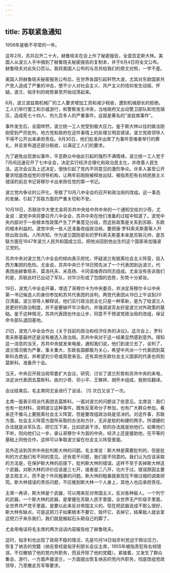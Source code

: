 ```yaml
---
---
---
```

title: 苏联紧急通知
---





1956年是极不寻常的一年。

这年2月，苏共召开二十大，赫鲁晓夫在会上作了秘密报告，全盘否定斯大林。美国人从波兰人手中搞到了赫鲁晓夫秘密报告的复制本，并于6月4日将全文公布。赫鲁晓夫对此矢口否认。我将美国人公布的与苏共给我们的原文对照，一字不差。

美国人将赫鲁晓夫秘密报告公布后，在世界各国引起轩然大波，尤其对东欧国家共产党人造成了严重的冲击，使不少人对社会主义、共产主义的信仰发生动摇、怀疑。波兰、匈牙利的局势甚至开始动荡起来。

6月，波兰波兹南机械厂的工人要求增加工资和减少税收，遭到机械部长的拒绝。工人们举行罢工和示威游行，和警察发生冲突，当地政府又出动警卫部队和坦克镇压，造成死七十四人、伤九百多人的严重事件。这就是著名的“波兹南事件”。

事件发生后，全国哗然，波兰统一工人党受到极大压力。鉴于斯大林以往的做法刚刚受到严厉批判，地方党和政府在这件事情上的处理又明显错误，波兰党政领导人不得不公开出来承担责任。6月30日，他们批准并出席了为事件受难者举行的葬礼，并且宣布退还部分税收，以满足工人们的要求。

为了避免出现类似事件，平息群众中由此引起的强烈不满情绪，波兰统一工人党于7月间迅速召开了七中全会，决定实行经济合理化和政治民主化，并改善人民生活。这次会议及上述决定，很快引起了党内不同意见的激烈争论。许多人甚至公开要求彻底改组党的领导机构，让两年前刚刚被释放出狱、被指责犯有右倾民族主义错误的前总书记哥穆尔卡出来担任党的第一书记。

波兰党内争论的公开化，导致了10月八中全会的召开和政治局的改组。这一事态的发展，引起了苏联方面的严重关切和不安。

10月19日，苏联驻华大使尤金将苏共中央给中共中央的一个通知交给刘少奇。尤金说：波党中央将要召开八中全会，苏共中央在他们准备的过程中知道了。波党中央内部对于一些根本性政策产生了严重意见分歧，而这些政策是关系到苏联、东欧的根本利益的。波党中央一些人还准备改组政治局，要把康·罗科索夫斯基等人开除出政治局。人所共知，作为波兰国防部长的罗科索夫斯基本来是苏联元帅，是苏联方面在1947年波兰人民共和国成立后，把他派回到他出生的这个国家来加强波兰党的。

苏共中央对波兰党八中全会的倾向表示担忧，怀疑波兰有脱离社会主义阵营，投入西方集团的危险。尤金说，苏共中央已于18日预先派了一个代表团到达波兰，代表团由赫鲁晓夫、莫洛托夫、米高扬、卡冈诺维奇四同志组成。尤金没有告诉我们的是，苏联此时已出动了军队，对华沙形成了包围的态势，形势十分紧张。

19日，波党八中全会开幕，增选了哥穆尔卡为中央委员，并决定哥穆尔卡以中央第一书记候选人的身份参加和苏共代表团的谈判。两党代表团从19日上午谈到20日清晨。波兰领导人解释说，他们实行政治民主化只是一种革新，是为了给波兰人民更好的政治制度，并不是要破坏华沙条约，并强调波苏友好是波兰对外政策的基础。鉴于这种情况，苏共代表团也作出让步，同意不干预波党政治局的改组，保证命令部队退回基地。

21日，波党八中全会作出《关于目前的政治和经济任务的决议》。这次会上，罗科索夫斯基最终还是没有被选入政治局。苏共中央对于这一结果显然感到意外。得知这一消息的当天，苏共中央就发来电报，通知我们说，他们到波兰去了，谈判了，波兰情况极为严重，事关重大，东欧各国都极为关心，希望中共派一个代表团到莫斯科去商谈，并希望刘少奇或周恩来去。还有其他东欧社会主义国家的代表也将到莫斯科，准备开个会。

当天，中央召开政治局常委扩大会议，研究、讨论了波兰形势和苏共中央的来电，决定派代表团去莫斯科，由刘少奇、邓小平、王稼祥、胡乔木组成，我担任翻译。

会议结束后，毛主席同尤金进行了谈话， [1] 次日又谈了一次。

主席一面表示将派代表团去莫斯科，一面对波兰的问题谈了些意见。主席说：我们也有一批材料，说明波兰这种事件，既有反革命分子参加，也有广大群众参加，看来还不像马上要脱离社会主义阵营，但是要改组政治局是坚决的。对这件事，苏联方面、社会主义阵营方面所采取的办法和方针，无非是软的和硬的两手。所谓硬的办法就是派军队去，把它压下来，比如武装干涉。软的办法就是劝他们，如果他们不听，则向他们让一步，承认哥穆尔卡为首的中央，经济上还是援助他，在平等的基础上同他合作，这样可以争取波兰留在社会主义阵营里面。

另外还谈到苏共中央批判斯大林的问题。毛主席说：斯大林是需要批判的，但是批判的方式我们有不同的意见。还有若干问题，我们是不同意的。我们认为应该采取的方法是，在保护斯大林的前提下，批判斯大林的错误。这样不至于丢掉斯大林这个武器。对斯大林的评价应该是三七开，或者是二八开，功大于过。错误原因主要是主观主义，而不是个作风粗暴的问题。斯大林的粗暴就表现在不做过细的调查研究。斯大林错误的责任问题，不应推到斯大林一个人身上，其他人也应承担责任。

主席一再讲，斯大林是个武器，可以用来反对帝国主义，反对各种敌人。一个列宁的武器，一个斯大林的武器，是掌握在苏联人民手里面，全世界无产阶级手里面，全世界共产党手里面，是要以此来反对帝国主义的。现在把武器说成不那么很好，斯大林有缺点，可是这把刀子如果根本不要它、毁坏它、丢掉它，结果敌人就会拿这把刀子来杀我们，我们就是搬起石头砸自己的脚了。

尤金用电话将毛主席的两次谈话内容报告给了赫鲁晓夫。

这时，匈牙利也出现了政局不稳的情况，先是10月14日匈牙利党迫于舆论压力，恢复了纳吉的党籍（纳吉曾经是匈牙利部长会议主席，1955年被指责犯有右倾错误，不仅撤销了他的党内外职务，而且开除了他的党籍）。紧接着，又发生了群众集会、游行，一方面声援波兰，一方面提出恢复纳吉的党内外职务，彻底改组党政领导，乃至撤走苏军等要求。